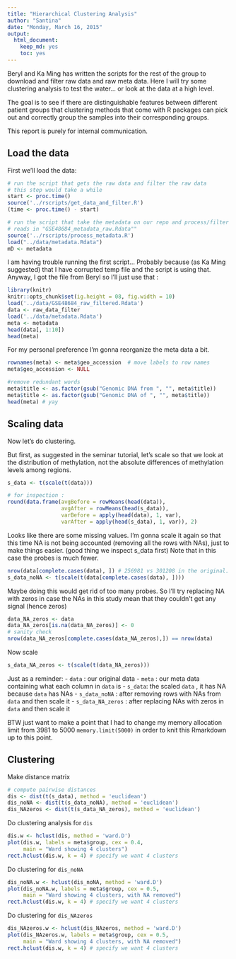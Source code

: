```yaml
---
title: "Hierarchical Clustering Analysis"
author: "Santina"
date: "Monday, March 16, 2015"
output: 
  html_document:
    keep_md: yes
    toc: yes
---
```


Beryl and Ka Ming has written the scripts for the rest of the group to download and filter raw data and raw meta data. Here I will try some clustering analysis to test the water... or look at the data at a high level.

The goal is to see if there are distinguishable features between different patient groups that clustering methods that come with R packages can pick out and correctly group the samples into their corresponding groups. 

This report is purely for internal communication. 

## Load the data

First we'll load the data:

```r
# run the script that gets the raw data and filter the raw data
# this step would take a while 
start <- proc.time()
source('../rscripts/get_data_and_filter.R')
(time <- proc.time() - start)

# run the script that take the metadata on our repo and process/filter it 
# reads in "GSE48684_metadata_raw.Rdata""
source('../rscripts/process_metadata.R')
load("../data/metadata.Rdata")
mD <- metadata
```

I am having trouble running the first script... Probably because (as Ka Ming suggested) that I have corrupted temp file and the script is using that. Anyway, I got the file from Beryl so I'll just use that : 

```r
library(knitr)
knitr::opts_chunk$set(ig.height = 08, fig.width = 10)
load('../data/GSE48684_raw_filtered.Rdata')
data <- raw_data_filter
load('../data/metadata.Rdata')
meta <- metadata
head(data[, 1:10])
head(meta)
```

For my personal preference I'm gonna reorganize the meta data a bit. 

```r
rownames(meta) <- meta$geo_accession  # move labels to row names
meta$geo_accession <- NULL

#remove redundant words 
meta$title <- as.factor(gsub("Genomic DNA from ", "", meta$title)) 
meta$title <- as.factor(gsub("Genomic DNA of ", "", meta$title))
head(meta) # yay
```

## Scaling data 

Now let's do clustering. 

But first, as suggested in the seminar tutorial, let's scale so that we look at the distribution of methylation, not the absolute differences of methylation levels among regions. 


```r
s_data <- t(scale(t(data))) 

# for inspection : 
round(data.frame(avgBefore = rowMeans(head(data)),
                 avgAfter = rowMeans(head(s_data)),
                 varBefore = apply(head(data), 1, var),
                 varAfter = apply(head(s_data), 1, var)), 2)

```

Looks like there are some missing values. I'm gonna scale it again so that this time NA is not being accounted (removing all the rows with NAs), just to make things easier. (good thing we inspect s_data first) 
Note that in this case the probes is much fewer.

```r
nrow(data[complete.cases(data), ]) # 256981 vs 301208 in the original. 
s_data_noNA <- t(scale(t(data[complete.cases(data), ])))
```
Maybe doing this would get rid of too many probes. So I'll try replacing NA with zeros in case the NAs in this study mean that they couldn't get any signal (hence zeros)

```r
data_NA_zeros <- data 
data_NA_zeros[is.na(data_NA_zeros)] <- 0
# sanity check
nrow(data_NA_zeros[complete.cases(data_NA_zeros),]) == nrow(data)
```

Now scale 

```r
s_data_NA_zeros <- t(scale(t(data_NA_zeros)))
```

Just as a reminder: 
- `data` : our original data
- `meta` : our meta data containing what each column in `data` is 
- `s_data`: the scaled `data` , it has NA because `data` has NAs
- `s_data_noNA` : after removing rows with NAs from `data` and then scale it 
- `s_data_NA_zeros` : after replacing NAs with zeros in `data` and then scale it 

BTW just want to make a point that I had to change my memory allocation limit from 3981 to 5000 `memory.limit(5000)` in order to knit this Rmarkdown up to this point. 

## Clustering 

Make distance matrix 
```r
# compute pairwise distances
dis <- dist(t(s_data), method = 'euclidean')
dis_noNA <- dist(t(s_data_noNA), method = 'euclidean')
dis_NAzeros <- dist(t(s_data_NA_zeros), method = 'euclidean')

```

Do clustering analysis for `dis`

```r
dis.w <- hclust(dis, method = 'ward.D')
plot(dis.w, labels = meta$group, cex = 0.4, 
     main = "Ward showing 4 clusters")
rect.hclust(dis.w, k = 4) # specify we want 4 clusters  
```

Do clustering for `dis_noNA`
```r
dis_noNA.w <- hclust(dis_noNA, method = 'ward.D')
plot(dis_noNA.w, labels = meta$group, cex = 0.5, 
     main = "Ward showing 4 clusters, with NA removed")
rect.hclust(dis.w, k = 4) # specify we want 4 clusters  
```

Do clustering for `dis_NAzeros`
```r

dis_NAzeros.w <- hclust(dis_NAzeros, method = 'ward.D')
plot(dis_NAzeros.w, labels = meta$group, cex = 0.5, 
     main = "Ward showing 4 clusters, with NA removed")
rect.hclust(dis.w, k = 4) # specify we want 4 clusters  
```



